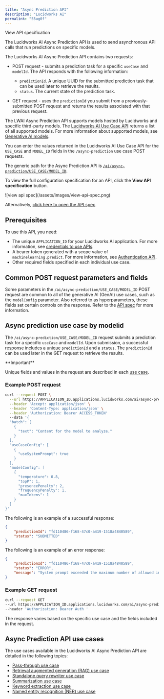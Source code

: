 ```yaml
---
title: "Async Prediction API"
description: "Lucidworks AI"
permalink: "55ug0f"
---
```


View API specification

The Lucidworks AI Async Prediction API is used to send asynchronous API calls that run predictions on specific models.

The Lucidworks AI Async Prediction API contains two requests:

* POST request - submits a prediction task for a specific `useCase` and `modelId`. The API responds with the following information:

  + `predictionId`. A unique UUID for the submitted prediction task that can be used later to retrieve the results.
  + `status`. The current state of the prediction task.
* GET request - uses the `predictionId` you submit from a previously-submitted POST request and returns the results associated with that previous request.

The LWAI Async Prediction API supports models hosted by Lucidworks and specific third-party models. The [Lucidworks AI Use Case API](/lw-platform/ai/0stpyb/use-case-api) returns a list of all supported models. For more information about supported models, see [Generative AI models](/lw-platform/ai/r7ai90/generative-ai#generative-ai-models).

You can enter the values returned in the Lucidworks AI Use Case API for the `USE_CASE` and `MODEL_ID` fields in the `/async-prediction` use case POST requests.

The generic path for the Async Prediction API is [`/ai/async-prediction/USE_CASE/MODEL_ID`](#async-prediction-use-case-by-modelid).

<Note>

To view the full configuration specification for an API, click the **View API specification** button.

<Frame>![view api spec](/assets/images/view-api-spec.png)</Frame>

Alternatively, [click here to open the API spec](?open-api=true).

</Note>



## Prerequisites

To use this API, you need:

* The unique `APPLICATION_ID` for your Lucidworks AI application. For more information, see [credentials to use APIs](/lw-platform/platform/oqzogo/apis-and-credentials#credentials).
* A bearer token generated with a scope value of `machinelearning.predict`. For more information, see [Authentication API](/lw-platform/ai/oa96k5/authentication-api).
* Other required fields specified in each individual use case.

## Common POST request parameters and fields

Some parameters in the `/ai/async-prediction/USE_CASE/MODEL_ID` POST request are common to all of the generative AI (GenAI) use cases, such as the `modelConfig` parameter.
Also referred to as hyperparameters, these fields set certain controls on the response.
Refer to the [API spec](?open-api=true) for more information.

## Async prediction use case by modelid

The `/ai/async-prediction/USE_CASE/MODEL_ID` request submits a prediction task for a specific `useCase` and `modelId`. Upon submission, a successful response includes a unique `predictionId` and a `status`. The `predictionId` can be used later in the GET request to retrieve the results.

<Tip>
**Important**


Unique fields and values in the request are described in each [use case](#async-prediction-api-use-cases).
</Tip>



### Example POST request

```bash
curl --request POST \
  --url https://APPLICATION_ID.applications.lucidworks.com/ai/async-prediction/USE_CASE/MODEL_ID \
  --header 'Accept: application/json' \
  --header 'Content-Type: application/json' \
  --header 'Authorization: Bearer ACCESS_TOKEN'
  --data '{
  "batch": [
    {
      "text": "Content for the model to analyze."
    }
  ],
  "useCaseConfig": [
    {
      "useSystemPrompt": true
    }
  ],
  "modelConfig": [
    {
      "temperature": 0.8,
      "topP": 1,
      "presencePenalty": 2,
      "frequencyPenalty": 1,
      "maxTokens": 1
    }
  ]
}'

```

The following is an example of a successful response:

```json
{
	"predictionId": "fd110486-f168-47c0-a419-1518a4840589",
	"status": "SUBMITTED"
}

```

The following is an example of an error response:

```json
{
	"predictionId": "fd110486-f168-47c0-a419-1518a4840589",
	"status": "ERROR",
	"message": "System prompt exceeded the maximum number of allowed input tokens: 81 vs -1091798"
}

```

### Example GET request

```bash
curl --request GET
--url https://APPLICATION_ID.applications.lucidworks.com/ai/async-prediction/PREDICTION_ID
--header 'Authorization: Bearer Auth '

```

The response varies based on the specific use case and the fields included in the request.

## Async Prediction API use cases

The use cases available in the Lucidworks AI Async Prediction API are detailed in the following topics:

* [Pass-through use case](/lw-platform/ai/xvnhrc/pass-through-use-case)
* [Retrieval augmented generation (RAG) use case](/lw-platform/ai/6u8kow/retrieval-augmented-generation-rag-use-case)
* [Standalone query rewriter use case](/lw-platform/ai/87yn4g/standalone-query-rewriter-use-case)
* [Summarization use case](/lw-platform/ai/jj0bed/summarization-use-case)
* [Keyword extraction use case](/lw-platform/ai/937meo/keyword-extraction-use-case)
* [Named entity recognition (NER) use case](/lw-platform/ai/48b92g/named-entity-recognition-use-case)